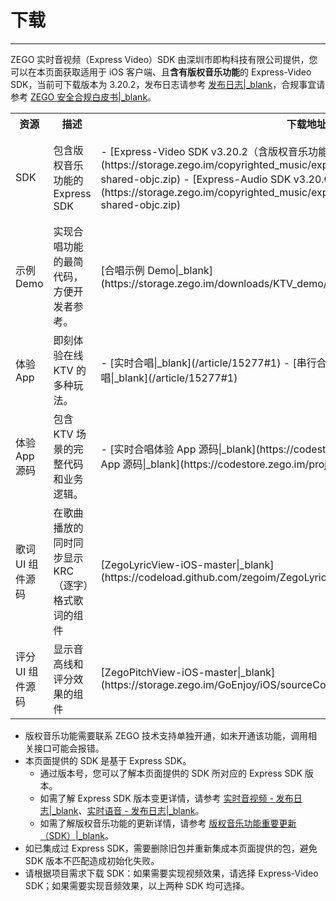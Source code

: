 # 下载

- - -

ZEGO 实时音视频（Express Video）SDK 由深圳市即构科技有限公司提供，您可以在本页面获取适用于 iOS 客户端、且**含有版权音乐功能**的 Express-Video SDK，当前可下载版本为 3.20.2，发布日志请参考 [发布日志\|_blank](!change_log_ktv)，合规事宜请参考 [ZEGO 安全合规白皮书\|_blank](#16142)。

<table>
  
<tbody><tr>
<th>资源</th>
<th>描述</th>
<th>下载地址</th>
<th>相关文档</th>
</tr>
<tr>
<td>SDK</td>
<td>包含版权音乐功能的 Express SDK</td>
<td>- [Express-Video SDK v3.20.2（含版权音乐功能）](https://storage.zego.im/copyrighted_music/express/video/ZegoExpressVideo-ios-shared-objc.zip)
- [Express-Audio SDK v3.20.0（含版权音乐功能）](https://storage.zego.im/copyrighted_music/express/audio/ZegoExpressAudio-ios-shared-objc.zip)</td>
<td>- [集成 SDK - 实时音视频|_blank](!Express_Video_with_KTV)
- [集成 SDK - 实时语音|_blank](!Express_Voice_with_KTV)&nbsp;</td>
</tr>
<tr>
<td>示例 Demo</td>
<td>实现合唱功能的最简代码，方便开发者参考。</td>
<td>[合唱示例 Demo|_blank](https://storage.zego.im/downloads/KTV_demo/KTVChorusDemo_Express_iOS.zip)</td>
<td>[合唱示例 Demo 运行指引|_blank](#15042)</td>
</tr>
<tr>
<td>体验 App</td>
<td>即刻体验在线 KTV 的多种玩法。&nbsp;</td>
<td>- [实时合唱|_blank](/article/15277#1)
- [串行合唱|_blank](/article/15277#2)
- [抢唱|_blank](/article/15277#1)</td>
<td>-</td>
</tr>
<tr>
<td>体验 App 源码</td>
<td>包含 KTV 场景的完整代码和业务逻辑。</td>
<td>- [实时合唱体验 App 源码|_blank](https://codestore.zego.im/project/16)
- [抢唱体验 App 源码|_blank](https://codestore.zego.im/project/18)</td>
<td>- [实时合唱体验 App 源码运行指引|_blank](#15749)
- [抢唱体验 App 源码运行指引|_blank](#15467)</td>
</tr>
<tr>
<td>歌词 UI 组件源码</td>
<td>在歌曲播放的同时同步显示 KRC（逐字）格式歌词的组件</td>
<td>[ZegoLyricView-iOS-master|_blank](https://codeload.github.com/zegoim/ZegoLyricView-iOS/zip/refs/heads/master)</td>
<td>[歌词组件|_blank](#15144)</td>
</tr>
<tr>
<td>评分 UI 组件源码</td>
<td>显示音高线和评分效果的组件</td>
<td>[ZegoPitchView-iOS-master|_blank](https://storage.zego.im/GoEnjoy/iOS/sourceCode/GoKTVChorus_iOS_Sourcecode.zip)</td>
<td>[评分组件|_blank](#15147)</td>
</tr>
</tbody></table>

<Note title="Note">

- 版权音乐功能需要联系 ZEGO 技术支持单独开通，如未开通该功能，调用相关接口可能会报错。
- 本页面提供的 SDK 是基于 Express SDK。
    - 通过版本号，您可以了解本页面提供的 SDK 所对应的 Express SDK 版本。
    - 如需了解 Express SDK 版本变更详情，请参考 [实时音视频 - 发布日志\|_blank](#12540)、[实时语音 - 发布日志\|_blank](#12579)。
    - 如需了解版权音乐功能的更新详情，请参考 [版权音乐功能重要更新（SDK）\|_blank](#16805)。
- 如已集成过 Express SDK，需要删除旧包并重新集成本页面提供的包，避免 SDK 版本不匹配造成初始化失败。
- 请根据项目需求下载 SDK：如果需要实现视频效果，请选择 Express-Video SDK；如果需要实现音频效果，以上两种 SDK 均可选择。 
</Note>
